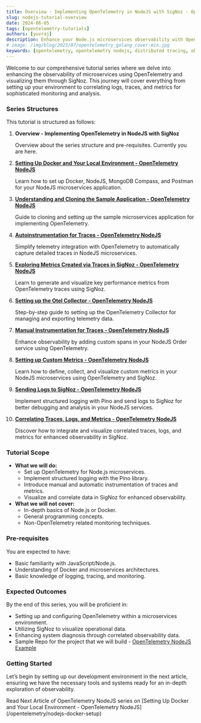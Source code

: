 ```yaml
---
title: Overview - Implementing OpenTelemetry in NodeJS with SigNoz - OpenTelemetry NodeJS 
slug: nodejs-tutorial-overview
date: 2024-06-05
tags: [opentelemetry-tutorials]
authors: [yuvraj]
description: Enhance your Node.js microservices observability with OpenTelemetry and SigNoz. Learn setup, auto/manual instrumentation, and data correlation for superior monitoring....
# image: /img/blog/2023/07/opentelemetry_golang_cover-min.jpg
keywords: [opentelemetry, opentelemetry nodejs, distributed tracing, observability, nodejs application monitoring, nodejs instrumentation, signoz]
---
```


<head>
  <link rel="canonical" href="https://signoz.io/opentelemetry/nodejs-tutorial-overview/"/>
</head>

Welcome to our comprehensive tutorial series where we delve into enhancing the observability of microservices using OpenTelemetry and visualizing them through SigNoz. This journey will cover everything from setting up your environment to correlating logs, traces, and metrics for sophisticated monitoring and analysis.

### Series Structures

This tutorial is structured as follows:

1. **Overview - Implementing OpenTelemetry in NodeJS with SigNoz**

   Overview about the series structure and pre-requisites. Currently you are here.

2. **[Setting Up Docker and Your Local Environment - OpenTelemetry NodeJS](/opentelemetry/nodejs-docker-setup)**

   Learn how to set up Docker, NodeJS, MongoDB Compass, and Postman for your NodeJS microservices application.

3. **[Understanding and Cloning the Sample Application - OpenTelemetry NodeJS](/opentelemetry/nodejs-clone-application)**

   Guide to cloning and setting up the sample microservices application for implementing OpenTelemetry.

4. **[Autoinstrumentation for Traces - OpenTelemetry NodeJS](/opentelemetry/autoinstrumented-tracing-nodejs)**

   Simplify telemetry integration with OpenTelemetry to automatically capture detailed traces in NodeJS microservices.

5. **[Exploring Metrics Created via Traces in SigNoz - OpenTelemetry NodeJS](/opentelemetry/metrics-nodejs)**

   Learn to generate and visualize key performance metrics from OpenTelemetry traces using SigNoz.

6. **[Setting up the Otel Collector - OpenTelemetry NodeJS](/opentelemetry/collector-nodejs)**

   Step-by-step guide to setting up the OpenTelemetry Collector for managing and exporting telemetry data.

7. **[Manual Instrumentation for Traces - OpenTelemetry NodeJS](/opentelemetry/add-manual-span-to-traces-nodejs)**

   Enhance observability by adding custom spans in your NodeJS Order service using OpenTelemetry.

8. **[Setting up Custom Metrics - OpenTelemetry NodeJS](/opentelemetry/custom-metrics-nodejs)**

   Learn how to define, collect, and visualize custom metrics in your NodeJS microservices using OpenTelemetry and SigNoz.

9. **[Sending Logs to SigNoz - OpenTelemetry NodeJS](/opentelemetry/logging-nodejs)**

   Implement structured logging with Pino and send logs to SigNoz for better debugging and analysis in your NodeJS services.

10. **[Correlating Traces, Logs, and Metrics - OpenTelemetry NodeJS](/opentelemetry/correlating-traces-logs-metrics-nodejs)**

    Discover how to integrate and visualize correlated traces, logs, and metrics for enhanced observability in SigNoz.

### Tutorial Scope

- **What we will do:**
    - Set up OpenTelemetry for Node.js microservices.
    - Implement structured logging with the Pino library.
    - Introduce manual and automatic instrumentation of traces and metrics.
    - Visualize and correlate data in SigNoz for enhanced observability.
- **What we will not cover:**
    - In-depth basics of Node.js or Docker.
    - General programming concepts.
    - Non-OpenTelemetry related monitoring techniques.

### Pre-requisites

You are expected to have:

- Basic familiarity with JavaScript/Node.js.
- Understanding of Docker and microservices architectures.
- Basic knowledge of logging, tracing, and monitoring.

### Expected Outcomes

By the end of this series, you will be proficient in:

- Setting up and configuring OpenTelemetry within a microservices environment.
- Utilizing SigNoz to visualize operational data.
- Enhancing system diagnosis through correlated observability data.
- Sample Repo for the project that we will build - [OpenTelemetry NodeJS Example](https://github.com/SigNoz/opentelemetry-nodejs-example)

### Getting Started

Let’s begin by setting up our development environment in the next article, ensuring we have the necessary tools and systems ready for an in-depth exploration of observability.

<Admonition type="info">
Read Next Article of OpenTelemetry NodeJS series on [Setting Up Docker and Your Local Environment - OpenTelemetry NodeJS](/opentelemetry/nodejs-docker-setup)
</Admonition>

